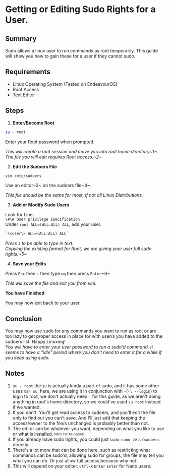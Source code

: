 # Getting or Editing Sudo Rights for a User.

## Summary

Sudo allows a linux user to run commands as root temporarily. This guide will show you how to gain these for a user if they cannot sudo.

## Requirements

- Linux Operating System (Tested on EndeavourOS)
- Root Access
- Text Editor

## Steps

1. **Enter/Become Root**  

```bash copy
su - root
```  
Enter your Root password when prompted.  

*This will create a root session and move you into root home directory~1~. The file you will edit requires Root access.~2~*

2. **Edit the Sudoers File**  

```bash copy
vim /etc/sudoers
```  

Use an editor~3~ on the sudoers file~4~.  

*This file should be the same for most, if not all Linux Distributions.*

3. **Add or Modify Sudo Users**  

Look for Line:  
`\#\# User privilege specification`  
Under `root ALL=(ALL:ALL) ALL`, add your user.  
```bash copy
`\<user\> ALL=(ALL:ALL) ALL`
```  
*Press `i` to be able to type in text.*  
*Copying the existing format for Root, we are giving your user full sudo rights.~5~*  

4. **Save your Edits**  

Press `Esc` then `:` then type `wq` then press `Enter`~6~  

*This will save the file and exit you from vim.*  

**You have Finished**  

You may now exit back to your user.

## Conclusion  

You may now use sudo for any commands you want to run as root or are too lazy to get proper access in place for with user/s you have added to the sudoers list. Happy Linuxing!  
*You will have to enter your user password to run a sudo'd command. It seems to have a "idle" period where you don't need to enter it for a while if you keep using sudo.*


## Notes

1. `su - root` the `su` is actually kinda a part of sudo, and it has some other uses `man su`, here, we are using it in conjunction with `-`(`-l --login`) to login to root, we don't actually need `-` for this guide, as we aren't doing anything in root's home directory, so we could've used `su root` instead if we wanted.  
2. If you don't: You'll get read access to sudoers, and you'll edit the file only to find out you can't save. And I'll just add that keeping the access/owner to the file/s unchanged is probably better than not.  
3. The editor can be whatever you want, depending on what you like to use or what is installed. <sub><sup>Nano can be popular.</sup></sub>  
4. If you already have sudo rights, you could just `sudo nano /etc/sudoers` directly.
5. There's a lot more that can be done here, such as restricting what commands can be sudo'd, allowing sudo for groups, the file may tell you what you can do. Or just allow full access because why not.  
6. This will depend on your editer. `Ctrl-X` `Enter` `Enter` for Nano users.
